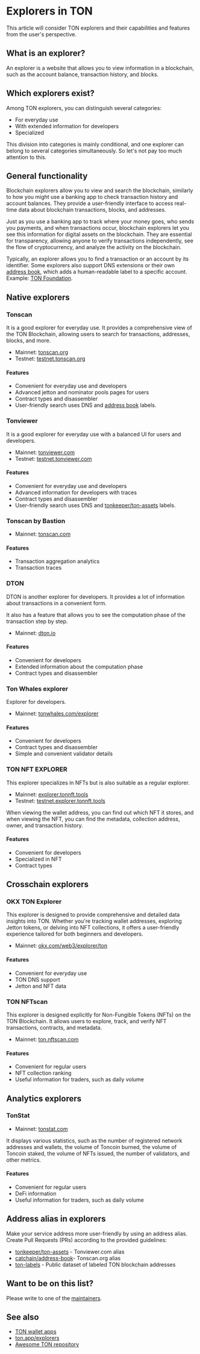 
# Explorers in TON

This article will consider TON explorers and their capabilities and features from the user's perspective.

## What is an explorer?

An explorer is a website that allows you to view information in a blockchain, such as the account balance, transaction history, and blocks.

<Player url="https://www.youtube.com/watch?v=i5en19kzX6M" />

## Which explorers exist?

Among TON explorers, you can distinguish several categories:

- For everyday use
- With extended information for developers
- Specialized

This division into categories is mainly conditional, and one explorer can belong to several categories simultaneously. So let's not pay too much attention to this.

## General functionality

Blockchain explorers allow you to view and search the blockchain, similarly to how you might use a banking app to check transaction history and account balances. They provide a user-friendly interface to access real-time data about blockchain transactions, blocks, and addresses.

Just as you use a banking app to track where your money goes, who sends you payments, and when transactions occur, blockchain explorers let you see this information for digital assets on the blockchain. They are essential for transparency, allowing anyone to verify transactions independently, see the flow of cryptocurrency, and analyze the activity on the blockchain.

Typically, an explorer allows you to find a transaction or an account by its identifier. Some explorers also support DNS extensions or their own [address book](/v3/concepts/dive-into-ton/ton-ecosystem/explorers-in-ton#address-alias-in-explorers), which adds a human-readable label to a specific account. Example: [TON Foundation](https://tonviewer.com/UQAFmjUoZUqKFEBGYFEMbv-m61sFStgAfUR8J6hJDwUU04VW).

## Native explorers

### Tonscan

It is a good explorer for everyday use. It provides a comprehensive view of the TON Blockchain, allowing users to search for transactions, addresses, blocks, and more. 

- Mainnet: [tonscan.org](https://tonscan.org/)
- Testnet: [testnet.tonscan.org](https://testnet.tonscan.org/)

#### Features

- Convenient for everyday use and developers
- Advanced jetton and nominator pools pages for users
- Contract types and disassembler
- User-friendly search uses DNS and [address book](https://github.com/catchain/address-book) labels.


### Tonviewer

It is a good explorer for everyday use with a balanced UI for users and developers. 

- Mainnet: [tonviewer.com](https://tonviewer.com/)
- Testnet: [testnet.tonviewer.com](https://testnet.tonviewer.com/)

#### Features

- Convenient for everyday use and developers
- Advanced information for developers with traces
- Contract types and disassembler
- User-friendly search uses DNS and [tonkeeper/ton-assets](https://github.com/tonkeeper/ton-assets) labels.

### Tonscan by Bastion

- Mainnet: [tonscan.com](https://tonscan.com/)

#### Features

- Transaction aggregation analytics
- Transaction traces


### DTON

DTON is another explorer for developers. It provides a lot of information about transactions in a convenient form.

It also has a feature that allows you to see the computation phase of the transaction step by step.

- Mainnet: [dton.io](https://dton.io/)

#### Features

- Convenient for developers
- Extended information about the computation phase
- Contract types and disassembler

### Ton Whales explorer

  Explorer for developers.

- Mainnet: [tonwhales.com/explorer](https://tonwhales.com/explorer)

#### Features

- Convenient for developers
- Contract types and disassembler
- Simple and convenient validator details


### TON NFT EXPLORER

This explorer specializes in NFTs but is also suitable as a regular explorer.

- Mainnet: [explorer.tonnft.tools](https://explorer.tonnft.tools/)
- Testnet: [testnet.explorer.tonnft.tools](https://testnet.explorer.tonnft.tools/)

When viewing the wallet address, you can find out which NFT it stores, and when viewing the NFT, you can find the metadata, collection address, owner, and transaction history.

#### Features

- Convenient for developers
- Specialized in NFT
- Contract types

## Crosschain explorers

### OKX TON Explorer

This explorer is designed to provide comprehensive and detailed data insights into TON. Whether you're tracking wallet addresses, exploring Jetton tokens, or delving into NFT collections, it offers a user-friendly experience tailored for both beginners and developers.

- Mainnet: [okx.com/web3/explorer/ton](https://www.okx.com/web3/explorer/ton)

#### Features

- Convenient for everyday use
- TON DNS support
- Jetton and NFT data


### TON NFTscan

  This explorer is designed explicitly for Non-Fungible Tokens (NFTs) on the TON Blockchain. It allows users to explore, track, and verify NFT transactions, contracts, and metadata.

- Mainnet: [ton.nftscan.com](https://ton.nftscan.com/)

#### Features

- Convenient for regular users
- NFT collection ranking
- Useful information for traders, such as daily volume


## Analytics explorers

### TonStat

- Mainnet: [tonstat.com](https://www.tonstat.com/)

It displays various statistics, such as the number of registered network addresses and wallets, the volume of Toncoin burned, the volume of Toncoin staked, the volume of NFTs issued, the number of validators, and other metrics.

#### Features

- Convenient for regular users
- DeFi information
- Useful information for traders, such as daily volume

## Address alias in explorers

Make your service address more user-friendly by using an address alias. Create Pull Requests (PRs) according to the provided guidelines:

- [tonkeeper/ton-assets](https://github.com/tonkeeper/ton-assets) - Tonviewer.com alias
- [catchain/address-book](https://github.com/catchain/address-book)- Tonscan.org alias
- [ton-labels](https://github.com/ton-studio/ton-labels) - Public dataset of labeled TON blockchain addresses


## Want to be on this list?

Please write to one of the [maintainers](/v3/contribute/maintainers).

## See also

- [TON wallet apps](/v3/concepts/dive-into-ton/ton-ecosystem/wallet-apps/)
- [ton.app/explorers](https://ton.app/explorers)
- [Awesome TON repository](https://github.com/ton-community/awesome-ton)
